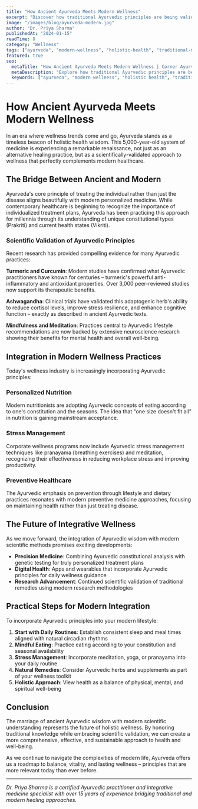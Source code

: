 ```yaml
---
title: "How Ancient Ayurveda Meets Modern Wellness"
excerpt: "Discover how traditional Ayurvedic principles are being validated by modern science and integrated into contemporary wellness practices."
image: "/images/blog/ayurveda-modern.jpg"
author: "Dr. Priya Sharma"
publishedAt: "2024-01-15"
readTime: 8
category: "Wellness"
tags: ["ayurveda", "modern-wellness", "holistic-health", "traditional-medicine"]
featured: true
seo:
  metaTitle: "How Ancient Ayurveda Meets Modern Wellness | Corner Ayurveda"
  metaDescription: "Explore how traditional Ayurvedic principles are being validated by modern science and integrated into contemporary wellness practices."
  keywords: ["ayurveda", "modern wellness", "holistic health", "traditional medicine", "integrative medicine"]
---
```


# How Ancient Ayurveda Meets Modern Wellness

In an era where wellness trends come and go, Ayurveda stands as a timeless beacon of holistic health wisdom. This 5,000-year-old system of medicine is experiencing a remarkable renaissance, not just as an alternative healing practice, but as a scientifically-validated approach to wellness that perfectly complements modern healthcare.

## The Bridge Between Ancient and Modern

Ayurveda's core principle of treating the individual rather than just the disease aligns beautifully with modern personalized medicine. While contemporary healthcare is beginning to recognize the importance of individualized treatment plans, Ayurveda has been practicing this approach for millennia through its understanding of unique constitutional types (Prakriti) and current health states (Vikriti).

### Scientific Validation of Ayurvedic Principles

Recent research has provided compelling evidence for many Ayurvedic practices:

**Turmeric and Curcumin**: Modern studies have confirmed what Ayurvedic practitioners have known for centuries – turmeric's powerful anti-inflammatory and antioxidant properties. Over 3,000 peer-reviewed studies now support its therapeutic benefits.

**Ashwagandha**: Clinical trials have validated this adaptogenic herb's ability to reduce cortisol levels, improve stress resilience, and enhance cognitive function – exactly as described in ancient Ayurvedic texts.

**Mindfulness and Meditation**: Practices central to Ayurvedic lifestyle recommendations are now backed by extensive neuroscience research showing their benefits for mental health and overall well-being.

## Integration in Modern Wellness Practices

Today's wellness industry is increasingly incorporating Ayurvedic principles:

### Personalized Nutrition
Modern nutritionists are adopting Ayurvedic concepts of eating according to one's constitution and the seasons. The idea that "one size doesn't fit all" in nutrition is gaining mainstream acceptance.

### Stress Management
Corporate wellness programs now include Ayurvedic stress management techniques like pranayama (breathing exercises) and meditation, recognizing their effectiveness in reducing workplace stress and improving productivity.

### Preventive Healthcare
The Ayurvedic emphasis on prevention through lifestyle and dietary practices resonates with modern preventive medicine approaches, focusing on maintaining health rather than just treating disease.

## The Future of Integrative Wellness

As we move forward, the integration of Ayurvedic wisdom with modern scientific methods promises exciting developments:

- **Precision Medicine**: Combining Ayurvedic constitutional analysis with genetic testing for truly personalized treatment plans
- **Digital Health**: Apps and wearables that incorporate Ayurvedic principles for daily wellness guidance
- **Research Advancement**: Continued scientific validation of traditional remedies using modern research methodologies

## Practical Steps for Modern Integration

To incorporate Ayurvedic principles into your modern lifestyle:

1. **Start with Daily Routines**: Establish consistent sleep and meal times aligned with natural circadian rhythms
2. **Mindful Eating**: Practice eating according to your constitution and seasonal availability
3. **Stress Management**: Incorporate meditation, yoga, or pranayama into your daily routine
4. **Natural Remedies**: Consider Ayurvedic herbs and supplements as part of your wellness toolkit
5. **Holistic Approach**: View health as a balance of physical, mental, and spiritual well-being

## Conclusion

The marriage of ancient Ayurvedic wisdom with modern scientific understanding represents the future of holistic wellness. By honoring traditional knowledge while embracing scientific validation, we can create a more comprehensive, effective, and sustainable approach to health and well-being.

As we continue to navigate the complexities of modern life, Ayurveda offers us a roadmap to balance, vitality, and lasting wellness – principles that are more relevant today than ever before.

---

*Dr. Priya Sharma is a certified Ayurvedic practitioner and integrative medicine specialist with over 15 years of experience bridging traditional and modern healing approaches.*

